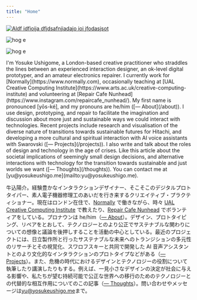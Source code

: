 ```yaml
---
title: "Home"
---
```



<MultiImageCard>

[![Aldf idfioija dfjdsafnjiadajo  ioi jfodasjsot](/projects/balcony/balcony_mk.jpg "hogehgoe")](https://www.example.com)

![hog e](/projects/doughnut/doughnut_hero_02.jpg)

![hog e](/projects/three-transitions/torus3-hero.png)

</MultiImageCard>

<BilingualSection>
I'm Yosuke Ushigome, a London-based creative practitioner who straddles the lines between an experienced interaction designer, an ok-level digital prototyper, and an amateur electronics repairer. I currently work for [Normally](https://www.normally.com), occasionally teaching at [UAL Creative Computing Institute](https://www.arts.ac.uk/creative-computing-institute) and volunteering at [Repair Cafe Nunhead](https://www.instagram.com/repaircafe_nunhead/). My first name is pronounced [yōs-ké], and my pronouns are he/him ([— About](/about)). I use design, prototyping, and repair to facilitate the imagination and discussion about more just and sustainable ways we could interact with technologies. Recent projects include research and visualisation of the diverse nature of transitions towards sustainable futures for Hitachi, and developing a more cultural and spiritual interaction with AI voice assistants with Swarovski ([— Projects](/projects)). I also write and talk about the roles of design and technology in the age of crises. Like this article about the societal implications of seemingly small design decisions, and alternative interactions with technology for the transition towards sustainable and just worlds we want ([— Thoughts](/thoughts)). You can contact me at [yu@yosukeushigo.me](mailto:yu@yosukeushigo.me).

牛込陽介。経験豊かなインタラクションデザイナー、そこそこのデジタルプロトタイパー、素人電子機器修理工のあいだを行き来するクリエイティブ・プラクティショナー。現在はロンドン在住で、[Normally](https://www.normally.com) で働きながら、時々 [UAL Creative Computing Institute](https://www.arts.ac.uk/creative-computing-institute) で教えたり、[Repair Cafe Nunhead](https://www.instagram.com/repaircafe_nunhead/) でボランティアをしている。プロナウンは he/him（[— About](/about)）。デザイン、プロトタイピング、リペアをとおして、テクノロジーとのより公正でサステナブルな関わりについての想像と議論を後押しすることを活動の中心としている。最近のプロジェクトには、日立製作所と行ったサステナブルな未来へのトランジションの多元性のリサーチとその視覚化、スワロフスキーと共同で開発した AI 音声アシスタントとのより文化的なインタラクションのプロトタイプなどがある（[— Projects](/projects)）。また、危機の時代におけるデザインとテクノロジーの役割について執筆したり講演したりもする。例えば、一見小さなデザインの決定が社会に与える影響や、私たちが望む持続可能で公正な世界への移行のためのテクノロジーとの代替的な相互作用についてのこの記事（[— Thoughts](/thoughts)）。問い合わせやメッセージは[yu@yosukeushigo.me](mailto:yu@yosukeushigo.me)まで。

</BilingualSection>
